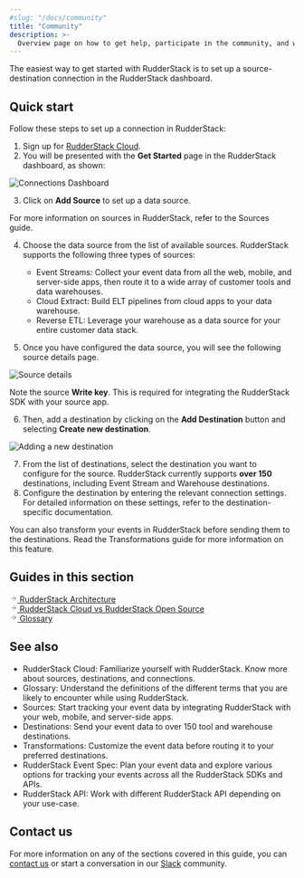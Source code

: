 ```yaml
---
#slug: "/docs/community"
title: "Community"
description: >-
  Overview page on how to get help, participate in the community, and whatnot.
---
```


The easiest way to get started with RudderStack is to set up a source-destination connection in the RudderStack dashboard.

## Quick start

Follow these steps to set up a connection in RudderStack:

1. Sign up for [RudderStack Cloud](https://app.rudderstack.com/signup?type=freetrial).
2. You will be presented with the **Get Started** page in the RudderStack dashboard, as shown:

<img src="../assets/rs-cloud/get-started.png" alt="Connections Dashboard" />

3. Click on **Add Source** to set up a data source.

<div class="infoBlock">

For more information on sources in RudderStack, refer to the <Link to="/rudderstack-cloud/sources">Sources</Link> guide.
</div>

4. Choose the data source from the list of available sources. RudderStack supports the following three types of sources:

    - <Link to="/stream-sources">Event Streams</Link>: Collect your event data from all the web, mobile, and server-side apps, then route it to a wide array of customer tools and data warehouses.
    - <Link to="/cloud-extract-sources">Cloud Extract</Link>: Build ELT pipelines from cloud apps to your data warehouse.
    - <Link to="/reverse-etl">Reverse ETL</Link>: Leverage your warehouse as a data source for your entire customer data stack.

5. Once you have configured the data source, you will see the following source details page.

<img src="../assets/get-started/source-details.png" alt="Source details" />

<div class="infoBlock">

Note the source <strong>Write key</strong>. This is required for integrating the RudderStack SDK with your source app.
</div>

6. Then, add a destination by clicking on the **Add Destination** button and selecting **Create new destination**.

<img src="../assets/get-started/adding-new-destination.png" alt="Adding a new destination" />

7. From the list of destinations, select the destination you want to configure for the source. RudderStack currently supports **over 150** destinations, including <Link to="/destinations">Event Stream</Link> and <Link to="/data-warehouse-integrations">Warehouse</Link> destinations.
8. Configure the destination by entering the relevant connection settings. For detailed information on these settings, refer to the <Link to="/destinations">destination-specific documentation</Link>.

<div class="successBlock">

You can also transform your events in RudderStack before sending them to the destinations. Read the <Link to="/transformations/">Transformations</Link> guide for more information on this feature.
</div>

## Guides in this section

<a class="pageRef" href="rudderstack-architecture/">
  <div class="pageRefInner">
    <span class="pageRefArrow">
      <svg
        preserveAspectRatio="xMidYMid meet"
        height="1em"
        width="1em"
        fill="none"
        xmlns="http://www.w3.org/2000/svg"
        viewBox="0 0 24 24"
        strokeWidth="2"
        strokeLinecap="round"
        strokeLinejoin="round"
        stroke="currentColor"
        class="rightRefArrow"
      >
        <g>
          <line x1="5" y1="12" x2="19" y2="12"></line>
          <polyline points="12 5 19 12 12 19"></polyline>
        </g>
      </svg>
    </span>
    <span class="mainRefText">
      RudderStack Architecture
    </span>
  </div>
</a>

<a class="pageRef" href="cloud-vs-open-source/">
  <div class="pageRefInner">
    <span class="pageRefArrow">
      <svg
        preserveAspectRatio="xMidYMid meet"
        height="1em"
        width="1em"
        fill="none"
        xmlns="http://www.w3.org/2000/svg"
        viewBox="0 0 24 24"
        strokeWidth="2"
        strokeLinecap="round"
        strokeLinejoin="round"
        stroke="currentColor"
        class="rightRefArrow"
      >
        <g>
          <line x1="5" y1="12" x2="19" y2="12"></line>
          <polyline points="12 5 19 12 12 19"></polyline>
        </g>
      </svg>
    </span>
    <span class="mainRefText">
      RudderStack Cloud vs RudderStack Open Source
    </span>
  </div>
</a>

<a class="pageRef" href="glossary/">
  <div class="pageRefInner">
    <span class="pageRefArrow">
      <svg
        preserveAspectRatio="xMidYMid meet"
        height="1em"
        width="1em"
        fill="none"
        xmlns="http://www.w3.org/2000/svg"
        viewBox="0 0 24 24"
        strokeWidth="2"
        strokeLinecap="round"
        strokeLinejoin="round"
        stroke="currentColor"
        class="rightRefArrow"
      >
        <g>
          <line x1="5" y1="12" x2="19" y2="12"></line>
          <polyline points="12 5 19 12 12 19"></polyline>
        </g>
      </svg>
    </span>
    <span class="mainRefText">
      Glossary
    </span>
  </div>
</a>

## See also

- <Link to="/rudderstack-cloud">RudderStack Cloud</Link>: Familiarize yourself with RudderStack. Know more about sources, destinations, and connections.
- <Link to="/get-started/glossary">Glossary</Link>: Understand the definitions of the different terms that you are likely to encounter while using RudderStack.
- <Link to="/rudderstack-cloud/sources">Sources</Link>: Start tracking your event data by integrating RudderStack with your web, mobile, and server-side apps.
- <Link to="/rudderstack-cloud/destinations">Destinations</Link>: Send your event data to over 150 tool and warehouse destinations.
- <Link to="/transformations">Transformations</Link>: Customize the event data before routing it to your preferred destinations.
- <Link to="/rudderstack-api/api-specification/rudderstack-spec/">RudderStack Event Spec</Link>: Plan your event data and explore various options for tracking your events across all the RudderStack SDKs and APIs.
- <Link to="/rudderstack-api/">RudderStack API</Link>: Work with different RudderStack API depending on your use-case.

## Contact us

For more information on any of the sections covered in this guide, you can [contact us](mailto:%20docs@rudderstack.com) or start a conversation in our [Slack](https://rudderstack.com/join-rudderstack-slack-community) community.
